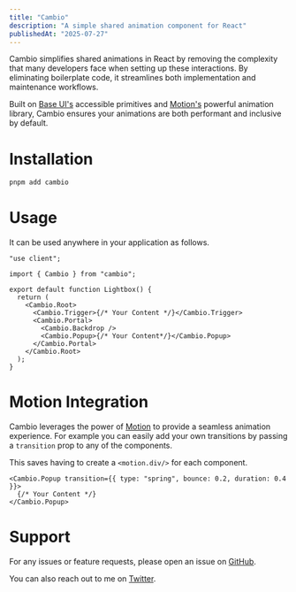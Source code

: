 ```yaml
---
title: "Cambio"
description: "A simple shared animation component for React"
publishedAt: "2025-07-27"
---
```


<center>
  <Basic />
</center>

Cambio simplifies shared animations in React by removing the complexity that many developers face when setting up these interactions. By eliminating boilerplate code, it streamlines both implementation and maintenance workflows.

Built on [Base UI's](https://base-ui.com/) accessible primitives and [Motion's](https://motion.dev/) powerful animation library, Cambio ensures your animations are both performant and inclusive by default.

# Installation

```bash
pnpm add cambio
```

# Usage

It can be used anywhere in your application as follows.

```tsx lineNumbers
"use client";

import { Cambio } from "cambio";

export default function Lightbox() {
  return (
    <Cambio.Root>
      <Cambio.Trigger>{/* Your Content */}</Cambio.Trigger>
      <Cambio.Portal>
        <Cambio.Backdrop />
        <Cambio.Popup>{/* Your Content*/}</Cambio.Popup>
      </Cambio.Portal>
    </Cambio.Root>
  );
}
```

# Motion Integration

Cambio leverages the power of [Motion](https://motion.dev/) to provide a seamless animation experience.
For example you can easily add your own transitions by passing a `transition` prop to any of the components.

This saves having to create a `<motion.div/>` for each component.

```tsx lineNumbers
<Cambio.Popup transition={{ type: "spring", bounce: 0.2, duration: 0.4 }}>
  {/* Your Content */}
</Cambio.Popup>
```

# Support

For any issues or feature requests, please open an issue on [GitHub](https://github.com/raphaelsalaja/cambio).

You can also reach out to me on [Twitter](https://x.com/raphaelsalaja).
